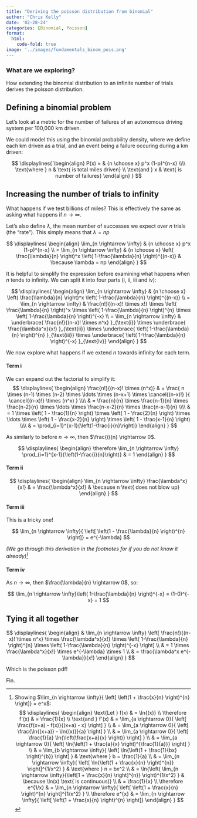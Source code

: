 ```yaml
---
title: "Deriving the poisson distribution from binomial"
author: "Chris Kelly"
date: '02-28-24'
categories: [Binomial, Poisson]
format:
  html:
    code-fold: true
image: '../images/fundamentals_binom_pois.png'    
---
```


::: {.callout-tip}
### What are we exploring?
How extending the binomial distribution to an infinite number of trials derives the poisson distribution.
:::

## Defining a binomial problem

Let's look at a metric for the number of failures of an autonomous driving system per 100,000 km driven.

We could model this using the binomial probability density, where we define each km driven as a trial, and an event being a failure occuring during a km driven:

$$
\displaylines{
\begin{align}
P(x) = & 
{n \choose x} p^x (1-p)^{n-x}
\\\\ \text{where } n & \text{ is total miles driven}
\\ \text{and } x & \text{ is number of failures}
\end{align}
}
$$

## Increasing the number of trials to infinity

What happens if we test billions of miles? This is effectively the same as asking what happens if $n \rightarrow \infty$.

Let's also define $\lambda$, the mean number of successes we expect over $n$ trials (the "rate"). This simply means that $\lambda = np$

$$
\displaylines{
\begin{align}
\lim_{n \rightarrow \infty} & 
{n \choose x} p^x (1-p)^{n-x}
\\
= \lim_{n \rightarrow \infty} & 
{n \choose x} \left( \frac{\lambda}{n} \right)^x \left( 1-\frac{\lambda}{n} \right)^{(n-x)}
& \because \lambda = np
\end{align}
}
$$

It is helpful to simplify the expression before examining what happens when $n$ tends to infinity. We can split it into four parts (i, ii, iii and iv): 

$$
\displaylines{
\begin{align}
\lim_{n \rightarrow \infty} & 
{n \choose x} \left( \frac{\lambda}{n} \right)^x \left( 1-\frac{\lambda}{n} \right)^{(n-x)}
\\
= \lim_{n \rightarrow \infty} & 
\frac{n!}{(n-x)! \times x!} \times \left( \frac{\lambda}{n} \right)^x \times \left( 1-\frac{\lambda}{n} \right)^{n} \times \left( 1-\frac{\lambda}{n} \right)^{-x} 
\\
= \lim_{n \rightarrow \infty} & 
\underbrace{
  \frac{n!}{(n-x)! \times n^x} 
}_{\text{i}}
\times 
\underbrace{
  \frac{\lambda^x}{x!}
}_{\text{ii}}
\times 
\underbrace{
  \left( 1-\frac{\lambda}{n} \right)^{n} 
}_{\text{iii}}
\times
\underbrace{
   \left( 1-\frac{\lambda}{n} \right)^{-x} 
}_{\text{iv}}
\end{align}
}
$$

We now explore what happens if we extend $n$ towards infinity for each term.

#### Term i

We can expand out the factorial to simplify it:
$$
\displaylines{
\begin{align}
\frac{n!}{(n-x)! \times (n^x)} 
& = 
\frac{
  n \times (n-1) \times (n-2) \times \ldots \times 
  (n-x+1) \times \cancel{(n-x)!}
}{
  \cancel{(n-x)!} \times (n^x)
} 
\\\\ & =
\frac{n}{n} \times
\frac{n-1}{n} \times
\frac{n-2}{n} \times
\ldots \times
\frac{n-x-2}{n} \times
\frac{n-x-1}{n}
\\\\ & =
1 \times
\left( 1 - \frac{1}{n} \right) \times
\left( 1 - \frac{2}{n} \right) \times
\ldots \times
\left( 1 - \frac{x-2}{n} \right) \times
\left( 1 - \frac{x-1}{n} \right)
\\\\ & =
\prod_{i=1}^{x-1}{\left(1-\frac{i}{n}\right)}
\end{align}
}
$$

As similarly to before $n \rightarrow \infty$, then $\frac{i}{n} \rightarrow 0$.

$$
\displaylines{
\begin{align}
\therefore
\lim_{n \rightarrow \infty}
\prod_{i=1}^{x-1}{\left(1-\frac{i}{n}\right)}
& = 1
\end{align}
}
$$

#### Term ii

$$
\displaylines{
\begin{align}
\lim_{n \rightarrow \infty}
\frac{\lambda^x}{x!}
& =
\frac{\lambda^x}{x!}
& \because
n \text{ does not blow up}
\end{align}
}
$$

#### Term iii

This is a tricky one! 

$$
\lim_{n \rightarrow \infty}{ \left[
    \left(1 - \frac{\lambda}{n} \right)^{n}
  \right]} = e^{-\lambda}
$$

*(We go through this derivation in the footnotes for if you do not know it already)*[^1]

#### Term iv

As $n \rightarrow \infty$, then $\frac{\lambda}{n} \rightarrow 0$, so:

$$
\lim_{n \rightarrow \infty}\left( 1-\frac{\lambda}{n} \right)^{-x} = (1-0)^{-x} = 1
$$

## Tying it all together

$$
\displaylines{
\begin{align}
& \lim_{n \rightarrow \infty}
\left[
  \frac{n!}{(n-x)! \times n^x}
\times 
  \frac{\lambda^x}{x!}
\times 
  \left( 1-\frac{\lambda}{n} \right)^{n} 
\times
   \left( 1-\frac{\lambda}{n} \right)^{-x}
\right]
\\ & = 
1 \times 
  \frac{\lambda^x}{x!}
\times 
  e^{-\lambda}
\times
   1
\\ & = 
\frac{\lambda^x e^{-\lambda}}{x!}
\end{align}
}
$$

Which is the poisson pdf! 

Fin.

[^1]:
  Showing $\lim_{n \rightarrow \infty}{ \left[ \left(1 + \frac{x}{n} \right)^{n} \right]} = e^x$:
$$
\displaylines{
\begin{align}
\text{Let } f(x) & = \ln{(x)} \\
\therefore f'(x) & = \frac{1}{x} \\
\text{and } f'(x) & = 
\lim_{a \rightarrow 0}{ \left[
  \frac{f(x+a) - f(x)}{(x+a) - x}
\right] } \\
& = \lim_{a \rightarrow 0}{ \left[
  \frac{\ln{(x+a)} - \ln{(x)}}{a}
\right] }  \\
& = \lim_{a \rightarrow 0}{ \left[
  \frac{1}{a}  \ln{\left(\frac{x+a}{x} \right)} 
\right] } \\
& = \lim_{a \rightarrow 0}{ \left[
  \ln{\left(1 + \frac{a}{x} \right)^{\frac{1}{a}}} 
\right] } \\
& = \lim_{b \rightarrow \infty}{ \left[
  \ln{\left(1 + \frac{1}{bx} \right)^{b}} 
\right] } 
& \text{where } b = \frac{1}{a}
\\
& = \lim_{n \rightarrow \infty}{ \left[
  \ln{\left(1 + \frac{x}{n} \right)^{n}} 
\right]^{1/x^2} } 
& \text{where } n = bx^2
\\ 
& = \ln{\left(
  \lim_{n \rightarrow \infty}{\left[1 + \frac{x}{n} \right]^{n}} 
\right)^{1/x^2}
}
& \because \ln(x) \text{ is continuous)}
\\
& = \frac{1}{x} 
\\
\therefore 
e^{1/x} & = \lim_{n \rightarrow \infty}{ \left[
  \left(1 + \frac{x}{n} \right)^{n}
\right]^{1/x^2} }
\\
\therefore 
e^{x} & = \lim_{n \rightarrow \infty}{ \left[
  \left(1 + \frac{x}{n} \right)^{n}
\right]}
\end{align}
}
$$
